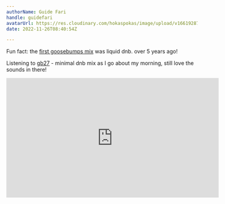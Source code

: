 ```yaml
---
authorName: Guide Fari
handle: guidefari
avatarUrl: https://res.cloudinary.com/hokaspokas/image/upload/v1661928720/bar_shpohc.png
date: 2022-11-26T08:40:54Z

---
```

Fun fact: the [first goosebumps mix](https://youtu.be/AAV_nHhD8pg) was liquid dnb. over 5 years ago!

Listening to [gb27](https://youtu.be/EoQUdYuEagI) - minimal dnb mix as I go about my morning, still love the sounds in there!

<iframe width="560" height="315" src="https://www.youtube-nocookie.com/embed/EoQUdYuEagI" title="YouTube video player" frameBorder="0" allow="accelerometer; autoplay; clipboard-write; encrypted-media; gyroscope; picture-in-picture" allowFullScreen></iframe>